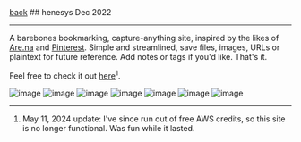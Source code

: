 
<div className="heading">
  <a className="back" href="/"><LeftArrow />back</a>
  ## henesys
  <span>Dec 2022</span>
</div>

---

A barebones bookmarking, capture-anything site, inspired by the likes of [Are.na](https://are.na) and [Pinterest](https://pinterest.com). Simple and streamlined, save files, images, URLs or plaintext for future reference. Add notes or tags if you'd like. That's it.

Feel free to check it out [here](https://henesys.online)<sup>1</sup>.

![image](https://yihui-work.s3.us-east-2.amazonaws.com/henesys_main.webp)
![image](https://yihui-work.s3.us-east-2.amazonaws.com/henesys_grid.webp)
![image](https://yihui-work.s3.us-east-2.amazonaws.com/henesys_icon.webp)
![image](https://yihui-work.s3.us-east-2.amazonaws.com/henesys_tags.webp)
![image](https://yihui-work.s3.us-east-2.amazonaws.com/henesys_mobile_spread.webp)
![image](https://yihui-work.s3.us-east-2.amazonaws.com/henesys_logos.webp)
![image](https://yihui-work.s3.us-east-2.amazonaws.com/henesys_og.webp)

---

1. May 11, 2024 update: I've since run out of free AWS credits, so this site is no longer functional. Was fun while it lasted.
